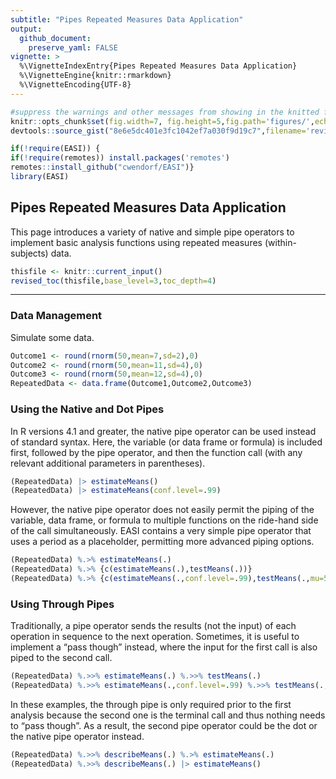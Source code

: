 ```yaml
---
subtitle: "Pipes Repeated Measures Data Application"
output:
  github_document:
    preserve_yaml: FALSE
vignette: >
  %\VignetteIndexEntry{Pipes Repeated Measures Data Application}
  %\VignetteEngine{knitr::rmarkdown}
  %\VignetteEncoding{UTF-8}
---
```


```r
#suppress the warnings and other messages from showing in the knitted file.
knitr::opts_chunk$set(fig.width=7, fig.height=5,fig.path='figures/',echo=TRUE,warning=FALSE,message=FALSE)
devtools::source_gist("8e6e5dc401e3fc1042ef7a030f9d19c7",filename='revised_toc.R')
```

```r
if(!require(EASI)) {
if(!require(remotes)) install.packages('remotes')
remotes::install_github("cwendorf/EASI")}
library(EASI)
```

## Pipes Repeated Measures Data Application

This page introduces a variety of native and simple pipe operators to implement basic analysis functions using repeated measures (within-subjects) data.

```r
thisfile <- knitr::current_input()
revised_toc(thisfile,base_level=3,toc_depth=4)
```

---

### Data Management

Simulate some data.
```r
Outcome1 <- round(rnorm(50,mean=7,sd=2),0)
Outcome2 <- round(rnorm(50,mean=11,sd=4),0)
Outcome3 <- round(rnorm(50,mean=12,sd=4),0)
RepeatedData <- data.frame(Outcome1,Outcome2,Outcome3)
```

### Using the Native and Dot Pipes

In R versions 4.1 and greater, the native pipe operator can be used instead of standard syntax. Here, the variable (or data frame or formula) is included first, followed by the pipe operator, and then the function call (with any relevant additional parameters in parentheses). 
```r
(RepeatedData) |> estimateMeans()
(RepeatedData) |> estimateMeans(conf.level=.99)
```

However, the native pipe operator does not easily permit the piping of the variable, data frame, or formula to multiple functions on the ride-hand side of the call simultaneously. EASI contains a very simple pipe operator that uses a period as a placeholder, permitting more advanced piping options.
```r
(RepeatedData) %.>% estimateMeans(.)
(RepeatedData) %.>% {c(estimateMeans(.),testMeans(.))}
(RepeatedData) %.>% {c(estimateMeans(.,conf.level=.99),testMeans(.,mu=5))}
```

### Using Through Pipes

Traditionally, a pipe operator sends the results (not the input) of each operation in sequence to the next operation. Sometimes, it is useful to implement a "pass though" instead, where the input for the first call is also piped to the second call.
```r
(RepeatedData) %.>>% estimateMeans(.) %.>>% testMeans(.)
(RepeatedData) %.>>% estimateMeans(.,conf.level=.99) %.>>% testMeans(.,mu=5)
```

In these examples, the through pipe is only required prior to the first analysis because the second one is the terminal call and thus nothing needs to "pass though". As a result, the second pipe operator could be the dot or the native pipe operator instead.
```r
(RepeatedData) %.>>% describeMeans(.) %.>% estimateMeans(.)
(RepeatedData) %.>>% describeMeans(.) |> estimateMeans()
```
